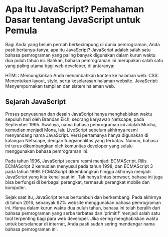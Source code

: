 # Apa Itu JavaScript? Pemahaman Dasar tentang JavaScript untuk Pemula

Bagi Anda yang belum pernah berkecimpung di dunia pemrograman, Anda pasti bertanya-tanya, apa itu JavaScript? JavaScript adalah salah satu bahasa pemrograman yang paling banyak digunakan dalam kurun waktu dua puluh tahun ini. Bahkan, bahasa pemrograman ini merupakan salah satu yang paling utama bagi web developer, di antaranya:

HTML: Memungkinkan Anda menambahkan konten ke halaman web.
CSS: Menentukan layout, style, serta keselarasan halaman website.
JavaScript: Menyempurnakan tampilan dan sistem halaman web.

## Sejarah JavaScript

Proses penyusunan dan desain JavaScript hanya menghabiskan waktu sepuluh hari oleh Brandan Eich, seorang karyawan Netscape, pada September 1995. Awalnya, nama bahasa pemrograman ini adalah Mocha, kemudian menjadi Mona, lalu LiveScript sebelum akhirnya resmi menyandang nama JavaScript. Versi pertamanya hanya digunakan di kalangan Netscape, dengan fungsionalitas yang terbatas. Namun, bahasa ini terus dikembangkan oleh komunitas developer yang selalu menggunakan bahasa pemrograman ini.

Pada tahun 1996, JavaScript secara resmi menjadi ECMAScript. Rilis ECMAScript 2 kemudian menyusul pada tahun 1998, dan ECMAScript 3 pada tahun 1999. ECMAScript dikembangkan hingga akhirnya menjadi JavaScript yang kita kenal saat ini. Tak hanya lintas browser, bahasa ini juga bisa berfungsi di berbagai perangkat, termasuk perangkat mobile dan komputer.

Sejak saat itu, JavaScript terus bertumbuh dan berkembang. Pada akhirnya di tahun 2016, sebanyak 92% website menggunakan bahasa pemrograman ini. Hanya dalam kurun waktu dua puluh tahun, bahasa ini telah beralih dari bahasa pemrograman yang serba terbatas dan ‘primitif’ menjadi salah satu tool terpenting bagi para web developer. Jika sering menghabiskan waktu untuk berselancar di internet, Anda pasti sudah sering mendengar nama bahasa pemrograman ini.
